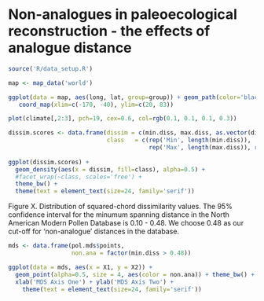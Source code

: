 Non-analogues in paleoecological reconstruction - the effects of analogue distance
========================================================

```r

source('R/data_setup.R')

```


```r
map <- map_data('world')

ggplot(data = map, aes(long, lat, group=group)) + geom_path(color='black') +
   coord_map(xlim=c(-170, -40), ylim=c(20, 83))

plot(climate[,2:3], pch=19, cex=0.6, col=rgb(0.1, 0.1, 0.1, 0.3))

```

```r

dissim.scores <- data.frame(dissim = c(min.diss, max.diss, as.vector(dists)),
                            class   = c(rep('Min', length(min.diss)),
                                        rep('Max', length(max.diss)), rep('Dists', length(as.vector(dists)))))
              
ggplot(dissim.scores) + 
  geom_density(aes(x = dissim, fill=class), alpha=0.5) +
  #facet_wrap(~class, scales='free') +
  theme_bw() +
  theme(text = element_text(size=24, family='serif'))


```
Figure X.  Distribution of squared-chord dissimilarity values.  The 95% confidence interval for the minumum spanning distance in the North American Modern Pollen Database is 0.10 - 0.48.  We choose 0.48 as our cut-off for 'non-analogue' distances in the database.


```r

mds <- data.frame(pol.mds$points,
                  non.ana = factor(min.diss > 0.48))

ggplot(data = mds, aes(x = X1, y = X2)) +
  geom_point(alpha=0.5, size = 4, aes(color = non.ana)) + theme_bw() +
  xlab('MDS Axis One') + ylab('MDS Axis Two') +
    theme(text = element_text(size=24, family='serif'))

```
